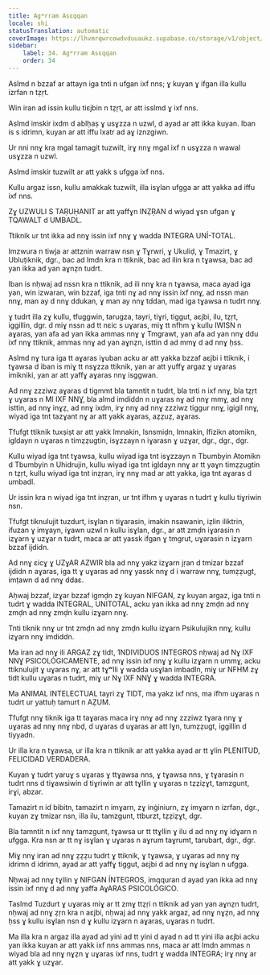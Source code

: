 ```yaml
---
title: Agʷrram Asɛqqan
locale: shi
statusTranslation: automatic
coverImage: https://lhvmrqwrcowdvduuaukz.supabase.co/storage/v1/object/public/strapi-uploads/small_cover-educacion-fundamental.webp-2d51a7828a2b1309555be27f7e2a61a0.webp
sidebar:
    label: 34. Agʷrram Asɛqqan
    order: 34
---
```

Aslmd n bzzaf ar attayn iga tnti n ufgan ixf nns; ɣ kuyan ɣ ifgan illa kullu izrfan n tẓṛt.

Win iran ad issin kullu tiɛjbin n tẓṛt, ar att isslmd ɣ ixf nns.

Aslmd imskir ixdm d ablḥaṣ ɣ usɣzza n uzwl, d ayad ar att ikka kuyan. Iban is s idrimn, kuyan ar att iffu lxatr ad aɣ iznzgiwn.

Ur nni nnɣ kra mgal tamagit tuzwilt, irɣ nnɣ mgal ixf n usɣzza n wawal usɣzza n uzwl.

Aslmd imskir tuzwilt ar att yakk s ufgga ixf nns.

Kullu argaz issn, kullu amakkak tuzwilt, illa isɣlan ufgga ar att yakka ad iffu ixf nns.

Zɣ UZWULI S TAṚUḤANIT ar att yaffɣn INẒṚAN d wiyad ɣsn ufgan ɣ TQAWALT d UMBADL.

Ttiknik ur tnt ikka ad nnɣ issin ixf nnɣ ɣ wadda INTEGRA UNÍ-TOTAL.

Imzwura n tiwja ar attznin warraw nsn ɣ Tɣrwri, ɣ Ukuliḍ, ɣ Tmazirt, ɣ Ubluṭiknik, dgr., bac ad lmdn kra n ttiknik, bac ad ilin kra n tɣawsa, bac ad yan ikka ad yan aɣnẓn tudrt.

Iban is nḥwaj ad nssn kra n ttiknik, ad ili nnɣ kra n tɣawsa, maca ayad iga yan, win izwaran, win bzzaf, iga tnti nɣ ad nnɣ issin ixf nnɣ, ad nssn man nnɣ, man ay d nnɣ ddukan, ɣ man ay nnɣ tddan, mad iga tɣawsa n tudrt nnɣ.

ɣ tudrt illa zɣ kullu, tfuggwin, tarugza, tayri, tiɣri, tiggut, aɛjbi, ilu, tẓṛt, iggillin, dgr. d miɣ nssn ad tt nɛic s uɣaras, miɣ tt nfhm ɣ kullu IWISN n aɣaras, yan afa ad yan ikka ammas nnɣ ɣ Tmgrawt, yan afa ad yan nnɣ ddu ixf nnɣ ttiknik, ammas nnɣ ad yan aɣnẓn, isttin d ad mmɣ d ad nnɣ ḥss.

Aslmd nɣ tura iga tt aɣaras iɣuban acku ar att yakka bzzaf aɛjbi i ttiknik, i tɣawsa d iban is miɣ tt nsɣzza ttiknik, yan ar att yuffɣ argaz ɣ uɣaras imikniki, yan ar att yaffɣ aɣaras nnɣ isggwan.

Ad nnɣ zzziwz aɣaras d tigmmt bla tamntit n tudrt, bla tnti n ixf nnɣ, bla tẓṛt ɣ uɣaras n MI IXF NNƔ, bla almd imdiddn n uɣaras nɣ ad nnɣ mmɣ, ad nnɣ isttin, ad nnɣ inɣẓ, ad nnɣ ixdm, irɣ nnɣ ad nnɣ zzziwz tiggur nnɣ, igigil nnɣ, wiyad iga tnt tazɣant nɣ ar att yakk aɣaras, aẓẓuẓ, aɣaras.

Tfufgt ttiknik tuxṣiṣt ar att yakk Imnakin, Isnsmiḍn, Imnakin, Ifizikn atomikn, igldayn n uɣaras n timẓẓugtin, isɣzzayn n iɣarasn ɣ uzɣar, dgr., dgr., dgr.

Kullu wiyad iga tnt tɣawsa, kullu wiyad iga tnt isɣzzayn n Tbumbyin Atomikn d Tbumbyin n Uhidrujin, kullu wiyad iga tnt igldayn nnɣ ar tt yaɣn timẓẓugtin n tẓṛt, kullu wiyad iga tnt inẓṛan, irɣ nnɣ mad ar att yakka, iga tnt aɣaras d umbadl.

Ur issin kra n wiyad iga tnt inẓṛan, ur tnt ifhm ɣ uɣaras n tudrt ɣ kullu tiɣriwin nsn.

Tfufgt tiknulujit tuzdurt, isɣlan n tiɣarasin, imakin nsawanin, iẓlin iliktrin, ifuzan ɣ imɣayn, iɣawn uzwl n kullu isɣlan, dgr., ar att zmḍn iɣarasin n izɣarn ɣ uzɣar n tudrt, maca ar att yassk ifgan ɣ tmgrut, uɣarasin n izɣarn bzzaf ijdidn.

Ad nnɣ ɛicɣ ɣ UZɣAR AZWIR bla ad nnɣ yakz izɣarn jṛan d tmizar bzzaf ijdidn n aɣaras, iga tt ɣ uɣaras ad nnɣ yassk nnɣ d i warraw nnɣ, tumẓẓugt, imṭawn d ad nnɣ ddaɛ.

Aḥwaj bzzaf, izɣar bzzaf igmḍn zɣ kuyan NIFGAN, zɣ kuyan argaz, iga tnti n tudrt ɣ wadda INTEGRAL, UNITOTAL, acku yan ikka ad nnɣ zmḍn ad nnɣ zmḍn ad nnɣ zmḍn kullu izɣarn nnɣ.

Tnti tiknik nnɣ ur tnt zmḍn ad nnɣ zmḍn kullu izɣarn Psikulujikn nnɣ, kullu izɣarn nnɣ imdiddn.

Ma iran ad nnɣ ili ARGAZ zɣ tidt, 1NDIVIDUOS INTEGROS nḥwaj ad Nɣ IXF NNƔ PSICOLÓGICAMENTE, ad nnɣ issin ixf nnɣ ɣ kullu izɣarn n ummɣ, acku ttiknulujit ɣ uɣaras nɣ, ar att tɣʷlli ɣ wadda usɣlan imbadln, miɣ ur NFHM zɣ tidt kullu uɣaras n tudrt, miɣ ur Nɣ IXF NNƔ ɣ wadda INTEGRA.

Ma ANIMAL INTELECTUAL tayri zɣ TIDT, ma yakz ixf nns, ma ifhm uɣaras n tudrt ur yattuḥ tamurt n AẒUM.

Tfufgt nnɣ tiknik iga tt taɣaras maca irɣ nnɣ ad nnɣ zzziwz tɣara nnɣ ɣ uɣaras ad nnɣ nnɣ nbḍ, d uɣaras d uɣaras ar att lɣn, tumẓẓugt, iggillin d tiyyadn.

Ur illa kra n tɣawsa, ur illa kra n ttiknik ar att yakka ayad ar tt ɣlin PLENITUD, FELICIDAD VERDADERA.

Kuyan ɣ tudrt yaruɣ s uɣaras ɣ ttɣawsa nns, ɣ tɣawsa nns, ɣ tɣarasin n tudrt nns d tiɣawsiwin d tiɣriwin ar att tɣllin ɣ uɣaras n tẓẓiẓɣt, tamzgunt, irɣi, abzar.

Tamazirt n id bibitn, tamazirt n imɣarn, zɣ inġiniurn, zɣ imɣarn n izrfan, dgr., kuyan zɣ tmizar nsn, illa ilu, tamzgunt, ttburzt, tẓẓiẓɣt, dgr.

Bla tamntit n ixf nnɣ tamzgunt, tɣawsa ur tt ttɣllin ɣ ilu d ad nnɣ nɣ idɣarn n ufgga. Kra nsn ar tt nɣ isɣlan ɣ uɣaras n aɣrum taɣrumt, tarubart, dgr., dgr.

Miɣ nnɣ iran ad nnɣ ẓẓẓu tudrt ɣ ttiknik, ɣ tɣawsa, ɣ uɣaras ad nnɣ nɣ idrimn d idrimn, ayad ar att yaffɣ tiggut, aɛjbi d ad nnɣ nɣ isɣlan n ufgga.

Nḥwaj ad nnɣ tɣllin ɣ NIFGAN ÍNTEGROS, imqquran d ayad yan ikka ad nnɣ issin ixf nnɣ d ad nnɣ yaffa AɣARAS PSICOLÓGICO.

Taslmd Tuzdurt ɣ uɣaras miɣ ar tt zmɣ ttẓṛi n ttiknik ad yan yan aɣnẓn tudrt, nḥwaj ad nnɣ ẓṛn kra n aɛjbi, nḥwaj ad nnɣ yakk argaz, ad nnɣ nɣẓn, ad nnɣ ḥss ɣ kullu isɣlan nsn d ɣ kullu izɣarn n aɣaras, uɣaras n tudrt.

Ma illa kra n argaz illa ayad ad yini ad tt yini d ayad n ad tt yini illa aɛjbi acku yan ikka kuyan ar att yakk ixf nns ammas nns, maca ar att lmdn ammas n wiyad bla ad nnɣ nɣẓn ɣ uɣaras ixf nns, tudrt ɣ wadda INTEGRA; irɣ nnɣ ar att yakk ɣ uzɣar.

